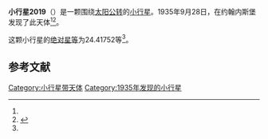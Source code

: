{{Infobox planet
| bgcolour = #FFFFC0
| name = 2019 van Albada
| symbol = 
| image = 
| caption = 
| discovery = yes
| discovery_ref = 
| discoverer = {{link-en|亨德里克·范·基特|Hendrik van Gent}}
| discovery_site = [[约翰内斯堡|约翰内斯堡]] 
| discovered = 1935年9月28日
| designations = yes
| mp_name = 
| named_after = 
| alt_names = 1935 SX1/ 1931 JN / 1941 HS / 1964 DG / 1971 HB / 1975 ND / 1975 PL / A911 KD
| mp_category = [[主带小行星|主带小行星]]
| orbit_ref = <ref name="a">[http://ssd.jpl.nasa.gov/sbdb.cgi?sstr=2019 2019 van Albada] {{Wayback|url=http://ssd.jpl.nasa.gov/sbdb.cgi?sstr=2019 |date=20210309153214 }}，小行星數據庫瀏覽器（JPL Small-Body Database Browser）－[[美国国家航空航天局|美国国家航空航天局]]喷气推进实验室</ref>
| epoch = 2456400.5 (2013年4月18日更新)
| aphelion = {{convert|2.6115416|AU|km|3|abbr=on|lk=out}}
| perihelion = {{convert|1.8709082|AU|km|3|abbr=on}}
| semimajor = {{convert|2.2412249|AU|km|3|abbr=on}}
| eccentricity = 0.1652296
| period = 1225.537422 [[日|日]]<br />3.36[[儒略年|儒略年]]
| avg_speed = 
| inclination = 4.04663
| asc_node = 252.26773
| mean_anomaly = 
| arg_peri = 24.41752
| satellites = 
| physical_characteristics = yes
| dimensions = 
| mass = 
| density = 
| surface_grav = 
| escape_velocity = 
| sidereal_day = 
| axial_tilt = 
| pole_ecliptic_lat = 
| pole_ecliptic_lon = 
| albedo = 
| temperatures= 
| temp_name1 = 
| mean_temp_1 = 
| max_temp_1 = 
| temp_name2 = 
| max_temp_2 = 
| spectral_type = 
| abs_magnitude = 24.41752
}}

'''小行星2019'''（{{lang-en|2019 van Albada}}）是一颗围绕[[太阳|太阳]][[公转|公转]]的[[小行星|小行星]]。1935年9月28日，{{link-en|亨德里克·范·基特|Hendrik van Gent}}在约翰内斯堡发现了此天体<ref name="a" /><ref>{{cite news|title=小行星列表|url=http://cfa-www.harvard.edu/iau/lists/NumberedMPs.txt|accessdate=2013-07-08|newspaper=哈佛大学|archive-date=2008-05-17|archive-url=https://web.archive.org/web/20080517010638/http://cfa-www.harvard.edu/iau/lists/NumberedMPs.txt|dead-url=no}}</ref>。

这颗小行星的[[绝对星等|绝对星等]]为24.41752等<ref name="a" />。

==参考文献==
{{reflist}}
{{Minor Planet Number|[[小行星2018|小行星2018]]|[[小行星2020|小行星2020]]}}

{{小天体}}

[[Category:小行星带天体|Category:小行星带天体]]
[[Category:1935年发现的小行星|Category:1935年发现的小行星]]

{{asteroid-stub}}